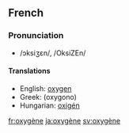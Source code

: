 ==French==
===Pronunciation===
*/ɔksiʒɛn/, /OksiZEn/

====Translations====
*English: [[oxygen]]
*Greek: (oxygono)
*Hungarian: [[oxigén]]

[[fr:oxygène]]
[[ja:oxygène]]
[[sv:oxygène]]
